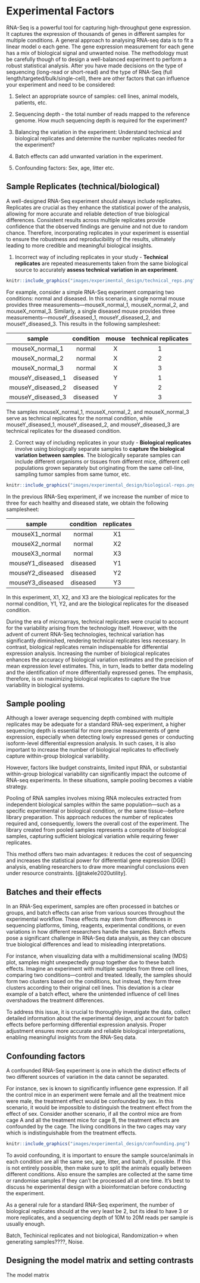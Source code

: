 # Experimental Factors

RNA-Seq is a powerful tool for capturing high-throughput gene expression. It captures the expression of thousands of genes in different samples for multiple conditions. A general approach to analysing RNA-seq data is to fit a linear model o each gene. The gene expression measurement for each gene has a mix of biological signal and unwanted noise. The methodology must be carefully though of to design a well-balanced experiment to perform a robust statistical analysis. After you have made decisions on the type of sequencing (long-read or short-read) and the type of RNA-Seq (full length/targeted/bulk/single-cell), there are other factors that can influence your experiment and need to be considered:
  
1. Select an appropriate source of samples: cell lines, animal models, patients, etc.

2. Sequencing depth - the total number of reads mapped to the reference genome. How much sequencing depth is required for the experiment?

3. Balancing the variation in the experiment: Understand technical and biological replicates and determine the number replicates needed for the experiment?

5. Batch effects can add unwanted variation in the experiment. 

6. Confounding factors: Sex, age, litter etc. 


## Sample Replicates (technical/biological)

A well-designed RNA-Seq experiment should always include replicates. Replicates are crucial as they enhance the statistical power of the analysis, allowing for more accurate and reliable detection of true biological differences. Consistent results across multiple replicates provide confidence that the observed findings are genuine and not due to random chance. Therefore, incorporating replicates in your experiment is essential to ensure the robustness and reproducibility of the results, ultimately leading to more credible and meaningful biological insights.
  
  1. Incorrect way of including replicates in your study - **Technical replicates** are repeated measurements taken from the same biological source to accurately **assess technical variation in an experiment**.

```r
knitr::include_graphics("images/experimental_design/technical_reps.png")
```

For example, consider a simple RNA-Seq experiment comparing two conditions: normal and diseased. In this scenario, a single normal mouse provides three measurements—mouseX_normal_1, mouseX_normal_2, and mouseX_normal_3. Similarly, a single diseased mouse provides three measurements—mouseY_diseased_1, mouseY_diseased_2, and mouseY_diseased_3. This results in the following samplesheet:
  
  |      sample       | condition | mouse | technical replicates |
  |:-----------------:|:---------:|:-----:|:--------------------:|
  |  mouseX_normal_1  |  normal   |   X   |          1           |
  |  mouseX_normal_2  |  normal   |   X   |          2           |
  |  mouseX_normal_3  |  normal   |   X   |          3           |
  | mouseY_diseased_1 | diseased  |   Y   |          1           |
  | mouseY_diseased_2 | diseased  |   Y   |          2           |
  | mouseY_diseased_3 | diseased  |   Y   |          3           |
  
  The samples mouseX_normal_1, mouseX_normal_2, and mouseX_normal_3 serve as technical replicates for the normal condition, while mouseY_diseased_1, mouseY_diseased_2, and mouseY_diseased_3 are technical replicates for the diseased condition.

2. Correct way of including replicates in your study - **Biological replicates** involve using biologically separate samples to **capture the biological variation between samples**. The biologically separate samples can include different organisms or tissues from different mice, different cell populations grown separately but originating from the same cell-line, sampling tumor samples from same tumor, etc.

```r
knitr::include_graphics("images/experimental_design/biological-reps.png")
```

In the previous RNA-Seq experiment, if we increase the number of mice to three for each healthy and diseased state, we obtain the following samplesheet:
  
| sample | condition | replicates |
|:----:|:-----:|:-----:|
|  mouseX1_normal  |  normal   |  X1  |   
|  mouseX2_normal  |  normal   |  X2  |   
|  mouseX3_normal  |  normal   |  X3  |   
| mouseY1_diseased | diseased  |  Y1  |   
| mouseY2_diseased | diseased  |  Y2  |   
| mouseY3_diseased | diseased  |  Y3  |   

In this experiment, X1, X2, and X3 are the biological replicates for the normal condition, Y1, Y2, and are the biological replicates for the diseased condition.

During the era of microarrays, technical replicates were crucial to account for the variability arising from the technology itself. However, with the advent of current RNA-Seq technologies, technical variation has significantly diminished, rendering technical replicates less necessary. In contrast, biological replicates remain indispensable for differential expression analysis. Increasing the number of biological replicates enhances the accuracy of biological variation estimates and the precision of mean expression level estimates. This, in turn, leads to better data modeling and the identification of more differentially expressed genes. The emphasis, therefore, is on maximizing biological replicates to capture the true variability in biological systems.

## Sample pooling
Although a lower average sequencing depth combined with multiple replicates may be adequate for a standard RNA-seq experiment, a higher sequencing depth is essential for more precise measurements of gene expression, especially when detecting lowly expressed genes or conducting isoform-level differential expression analysis. In such cases, it is also important to increase the number of biological replicates to effectively capture within-group biological variability.

However, factors like budget constraints, limited input RNA, or substantial within-group biological variability can significantly impact the outcome of RNA-seq experiments. In these situations, sample pooling becomes a viable strategy.

Pooling of RNA samples involves mixing RNA molecules extracted from independent biological samples within the same population—such as a specific experimental or biological condition, or the same tissue—before library preparation. This approach reduces the number of replicates required and, consequently, lowers the overall cost of the experiment. The library created from pooled samples represents a composite of biological samples, capturing sufficient biological variation while requiring fewer replicates.

This method offers two main advantages: it reduces the cost of sequencing and increases the statistical power for differential gene expression (DGE) analysis, enabling researchers to draw more meaningful conclusions even under resource constraints. [@takele2020utility].

## Batches and their effects

In an RNA-Seq experiment, samples are often processed in batches or groups, and batch effects can arise from various sources throughout the experimental workflow. These effects may stem from differences in sequencing platforms, timing, reagents, experimental conditions, or even variations in how different researchers handle the samples. Batch effects pose a significant challenge in RNA-Seq data analysis, as they can obscure true biological differences and lead to misleading interpretations.

For instance, when visualizing data with a multidimensional scaling (MDS) plot, samples might unexpectedly group together due to these batch effects. Imagine an experiment with multiple samples from three cell lines, comparing two conditions—control and treated. Ideally, the samples should form two clusters based on the conditions, but instead, they form three clusters according to their original cell lines. This deviation is a clear example of a batch effect, where the unintended influence of cell lines overshadows the treatment differences.

To address this issue, it is crucial to thoroughly investigate the data, collect detailed information about the experimental design, and account for batch effects before performing differential expression analysis. Proper adjustment ensures more accurate and reliable biological interpretations, enabling meaningful insights from the RNA-Seq data.

## Confounding factors

A confounded RNA-Seq experiment is one in which the distinct effects of two different sources of variation in the data cannot be separated.

For instance, sex is known to significantly influence gene expression. If all the control mice in an experiment were female and all the treatment mice were male, the treatment effect would be confounded by sex. In this scenario, it would be impossible to distinguish the treatment effect from the effect of sex. Consider another scenario, if all the control mice are from cage A and all the treatment mice for cage B, the treatment effects are confounded by the cage. The living conditions in the two cages may vary which is indistinguishable from the treatment effects.

```r
knitr::include_graphics("images/experimental_design/confounding.png")
```

To avoid confounding, it is important to ensure the sample source/animals in each condition are all the same sex, age, litter, and batch, if possible. If this is not entirely possible, then make sure to split the animals equally between different conditions. Also ensure the samples are collected at the same time or randomise samples if they can’t be processed all at one time. It's best to discuss he experimental design with a bioinformatcian before conducting the experiment.

As a general rule for a standard RNA-Seq experiment, the number of biological replicates should at the very least be 2, but its ideal to have 3 or more replicates, and a sequencing depth of 10M to 20M reads per sample is usually enough.


Batch, Techinical replicates and not biological, Randomization-> when generating samples????, Noise.

## Designing the model matrix and setting contrasts

The model matrix
